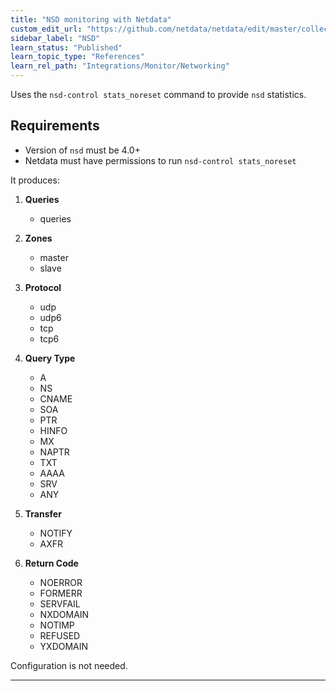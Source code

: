 ```yaml
---
title: "NSD monitoring with Netdata"
custom_edit_url: "https://github.com/netdata/netdata/edit/master/collectors/python.d.plugin/nsd/README.md"
sidebar_label: "NSD"
learn_status: "Published"
learn_topic_type: "References"
learn_rel_path: "Integrations/Monitor/Networking"
---
```



Uses the `nsd-control stats_noreset` command to provide `nsd` statistics.

## Requirements

-   Version of `nsd` must be 4.0+
-   Netdata must have permissions to run `nsd-control stats_noreset`

It produces:

1.  **Queries**

    -   queries

2.  **Zones**

    -   master
    -   slave

3.  **Protocol**

    -   udp
    -   udp6
    -   tcp
    -   tcp6

4.  **Query Type**

    -   A
    -   NS
    -   CNAME
    -   SOA
    -   PTR
    -   HINFO
    -   MX
    -   NAPTR
    -   TXT
    -   AAAA
    -   SRV
    -   ANY

5.  **Transfer**

    -   NOTIFY
    -   AXFR

6.  **Return Code**

    -   NOERROR
    -   FORMERR
    -   SERVFAIL
    -   NXDOMAIN
    -   NOTIMP
    -   REFUSED
    -   YXDOMAIN

Configuration is not needed.

---


